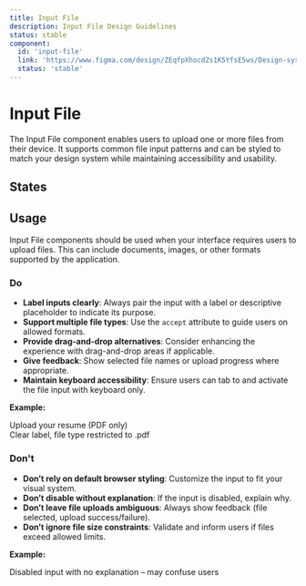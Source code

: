 ```yaml
---
title: Input File
description: Input File Design Guidelines
status: stable
component:
  id: 'input-file'
  link: 'https://www.figma.com/design/ZEqfpXhocdZs1K5YfsE5ws/Design-system?node-id=5500-7027'
  status: 'stable'
---
```


# Input File

The Input File component enables users to upload one or more files from their device. It supports common file input patterns and can be styled to match your design system while maintaining accessibility and usability.

<Section current="design">

<ComponentPreview>
  <InputFile />
</ComponentPreview>

## States

<ComponentPreviewLayout>
  <ComponentPreviewItem>
    <InputFile />
  </ComponentPreviewItem>
  <ComponentPreviewItem>
    <FormField
      error={{
        text: 'Error: File must be smaller than 5MB.',
      }}
      id="file-upload-id"
      label={{
        htmlFor: 'file-upload-id',
        text: 'Upload File',
      }}
    >
      <InputFile accept=".pdf, .docx" id="file-upload-id" />
    </FormField>
  </ComponentPreviewItem>
  <ComponentPreviewItem>
    <FormField
      hint={{
        text: 'Hint: This is a helpful hint.',
      }}
      id="file-upload-id"
      label={{
        htmlFor: 'file-upload-id',
        text: 'Upload File',
      }}
    >
      <InputFile accept="*/*" id="file-upload-id" />
    </FormField>
  </ComponentPreviewItem>
</ComponentPreviewLayout>

## Usage

Input File components should be used when your interface requires users to upload files. This can include documents, images, or other formats supported by the application.

### Do

- **Label inputs clearly**: Always pair the input with a label or descriptive placeholder to indicate its purpose.
- **Support multiple file types**: Use the `accept` attribute to guide users on allowed formats.
- **Provide drag-and-drop alternatives**: Consider enhancing the experience with drag-and-drop areas if applicable.
- **Give feedback**: Show selected file names or upload progress where appropriate.
- **Maintain keyboard accessibility**: Ensure users can tab to and activate the file input with keyboard only.

**Example:**

<ComponentContainer>
  <div className="flex flex-col gap-4">
    <label className="gi-text-sm gi-font-medium" htmlFor="resume-upload">
      Upload your resume (PDF only)
    </label>
    <InputFile id="resume-upload" accept=".pdf" />
    <div className="gi-text-sm gi-text-gray-600">
      Clear label, file type restricted to .pdf
    </div>
  </div>
</ComponentContainer>

### Don't

- **Don’t rely on default browser styling**: Customize the input to fit your visual system.
- **Don’t disable without explanation**: If the input is disabled, explain why.
- **Don’t leave file uploads ambiguous**: Always show feedback (file selected, upload success/failure).
- **Don’t ignore file size constraints**: Validate and inform users if files exceed allowed limits.

**Example:**

<ComponentContainer>
  <div className="flex flex-col gap-4">
    <InputFile disabled />
    <div className="gi-text-sm gi-text-gray-600">
      Disabled input with no explanation – may confuse users
    </div>
  </div>
</ComponentContainer>

</Section>

